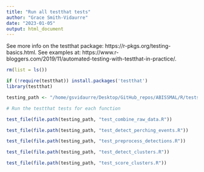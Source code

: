 ```yaml
---
title: "Run all testthat tests"
author: "Grace Smith-Vidaurre"
date: "2023-01-05"
output: html_document
---
```


See more info on the testthat package: https://r-pkgs.org/testing-basics.html. See examples at: https://www.r-bloggers.com/2019/11/automated-testing-with-testthat-in-practice/.

```r

rm(list = ls())

if (!require(testthat)) install.packages('testthat')
library(testthat)

testing_path <- "/home/gsvidaurre/Desktop/GitHub_repos/ABISSMAL/R/tests/testthat/"

# Run the testthat tests for each function

test_file(file.path(testing_path, "test_combine_raw_data.R"))

test_file(file.path(testing_path, "test_detect_perching_events.R"))

test_file(file.path(testing_path, "test_preprocess_detections.R"))

test_file(file.path(testing_path, "test_detect_clusters.R"))

test_file(file.path(testing_path, "test_score_clusters.R"))

```
